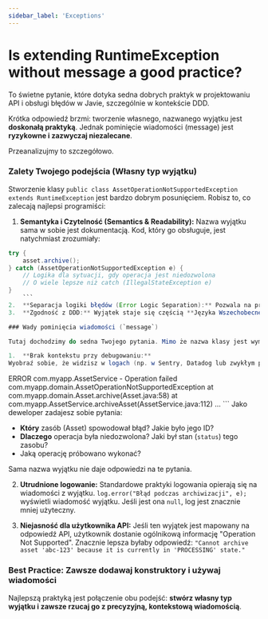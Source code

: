 ```yaml
---
sidebar_label: 'Exceptions'
---
```


# Is extending RuntimeException without message a good practice?

To świetne pytanie, które dotyka sedna dobrych praktyk w projektowaniu API i obsługi błędów w Javie, szczególnie w kontekście DDD.

Krótka odpowiedź brzmi: tworzenie własnego, nazwanego wyjątku jest **doskonałą praktyką**. Jednak pominięcie wiadomości (message) jest **ryzykowne i zazwyczaj niezalecane**.

Przeanalizujmy to szczegółowo.

### Zalety Twojego podejścia (Własny typ wyjątku)

Stworzenie klasy `public class AssetOperationNotSupportedException extends RuntimeException` jest bardzo dobrym posunięciem. Robisz to, co zalecają najlepsi programiści:

1.  **Semantyka i Czytelność (Semantics & Readability):** Nazwa wyjątku sama w sobie jest dokumentacją. Kod, który go obsługuje, jest natychmiast zrozumiały:
```java
try {
    asset.archive();
} catch (AssetOperationNotSupportedException e) {
    // Logika dla sytuacji, gdy operacja jest niedozwolona
    // O wiele lepsze niż catch (IllegalStateException e)
}
    ```
2.  **Separacja logiki błędów (Error Logic Separation):** Pozwala na precyzyjne wyłapywanie konkretnego problemu. Możesz inaczej zareagować na `AssetNotFoundException`, a inaczej na `AssetOperationNotSupportedException`. To kluczowe przy mapowaniu błędów na kody statusu HTTP w API (np. 404 Not Found vs. 409 Conflict).
3.  **Zgodność z DDD:** Wyjątek staje się częścią **Języka Wszechobecnego (Ubiquitous Language)**. Jeśli biznes mówi: "Nie można zarchiwizować zasobu w trakcie przetwarzania", to wyjątek `AssetOperationNotSupportedException` idealnie to odzwierciedla.

### Wady pominięcia wiadomości (`message`)

Tutaj dochodzimy do sedna Twojego pytania. Mimo że nazwa klasy jest wymowna, brak wiadomości to duża strata, głównie z perspektywy **diagnostyki i konserwacji systemu**.

1.  **Brak kontekstu przy debugowaniu:**
Wyobraź sobie, że widzisz w logach (np. w Sentry, Datadog lub zwykłym pliku logu) taki błąd:
```
ERROR com.myapp.AssetService - Operation failed
com.myapp.domain.AssetOperationNotSupportedException
    at com.myapp.domain.Asset.archive(Asset.java:58)
    at com.myapp.AssetService.archiveAsset(AssetService.java:112)
    ...
    ```
Jako deweloper zadajesz sobie pytania:
*   **Który** zasób (Asset) spowodował błąd? Jakie było jego ID?
*   **Dlaczego** operacja była niedozwolona? Jaki był stan (`status`) tego zasobu?
*   Jaką operację próbowano wykonać?

Sama nazwa wyjątku nie daje odpowiedzi na te pytania.

2.  **Utrudnione logowanie:**
Standardowe praktyki logowania opierają się na wiadomości z wyjątku. `log.error("Błąd podczas archiwizacji", e);` wyświetli wiadomość wyjątku. Jeśli jest ona `null`, log jest znacznie mniej użyteczny.

3.  **Niejasność dla użytkownika API:**
Jeśli ten wyjątek jest mapowany na odpowiedź API, użytkownik dostanie ogólnikową informację "Operation Not Supported". Znacznie lepsza byłaby odpowiedź: `"Cannot archive asset 'abc-123' because it is currently in 'PROCESSING' state."`

### Best Practice: Zawsze dodawaj konstruktory i używaj wiadomości

Najlepszą praktyką jest połączenie obu podejść: **stwórz własny typ wyjątku i zawsze rzucaj go z precyzyjną, kontekstową wiadomością**.
